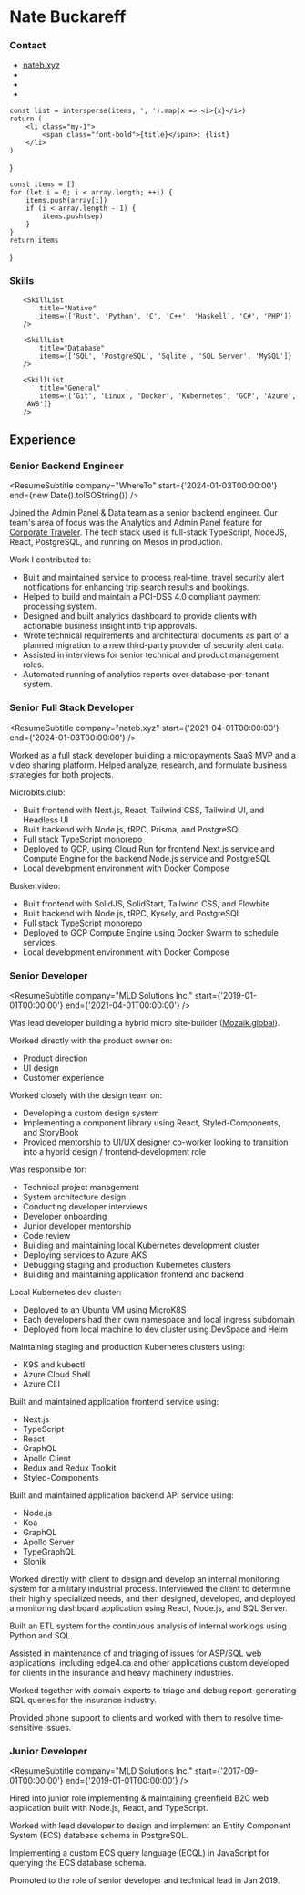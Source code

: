 
<h1 class="text-center">Nate Buckareff</h1>


<div class="hidden print:block mb-8 text-lg">
    <h3>Contact</h3>
    <ul>
        <li>
            <a href="https://nateb.xyz">nateb.xyz</a>
        </li>
        <li>
            <ObfuscatedLink
                href="bb8449d54032c200b49949cd466ac34cbc9d12cb527c884da69356c4416d8b49"
                text="b49949cd466ac34cbc9d12cb527c884da69356c4416d8b49"
                secretKey={props.secretKey}
            />
        </li>
        <li>
            <ObfuscatedLink
                href="bb8449d54032c200a4874a8b5f618344b69454cb1d6b8242fc99538a5d69994afe9248c658699f4ab59610950b6ad81de4c109911c"
                text="bf9953ce566c8441fd9352c81c618300bd9149c01e6a984cb8914fc0556ec01feb9208970439d91b"
                secretKey={props.secretKey}
            />
        </li>
        <li>
            <ObfuscatedLink
                href="be9154c94767d741b284588b517d8e44b28258c355488a42b299518b506780"
                text="bd9149c01d6a984cb8914fc0556ead48be9154c91d6b8242"
                secretKey={props.secretKey}
            />
        </li>
    </ul>
</div>

    const list = intersperse(items, ', ').map(x => <i>{x}</i>)
    return (
        <li class="my-1">
            <span class="font-bold">{title}</span>: {list}
        </li>
    )
}

    const items = []
    for (let i = 0; i < array.length; ++i) {
        items.push(array[i])
        if (i < array.length - 1) {
            items.push(sep)
        }
    }
    return items
}

### Skills

<ul>
    <SkillList
        title="Web"
        items={[
            'JavaScript/TypeScript', 'Node.js', 'HTML', 'CSS', 'React', 'Redux',
            'SolidStart', 'Next.js', 'NestJS', 'Kysely', 'Knex', 'Prisma',
            'Nginx', 'HAProxy', 'GraphQL', 'CRA', 'PHP'
        ]}
    />


    <SkillList
        title="Native"
        items={['Rust', 'Python', 'C', 'C++', 'Haskell', 'C#', 'PHP']}
    />

    <SkillList
        title="Database"
        items={['SQL', 'PostgreSQL', 'Sqlite', 'SQL Server', 'MySQL']}
    />

    <SkillList
        title="General"
        items={['Git', 'Linux', 'Docker', 'Kubernetes', 'GCP', 'Azure', 'AWS']}
    />
</ul>

## Experience


### Senior Backend Engineer

<ResumeSubtitle
    company="WhereTo"
    start={'2024-01-03T00:00:00'}
    end={new Date().toISOString()}
/>

Joined the Admin Panel & Data team as a senior backend engineer. Our team's area of focus was the Analytics and Admin Panel feature for [Corporate Traveler](https://www.corptraveller.com/en-ca/business-travel-services). The tech stack used is full-stack TypeScript, NodeJS, React, PostgreSQL, and running on Mesos in production.

Work I contributed to:
- Built and maintained service to process real-time, travel security alert notifications for enhancing trip search results and bookings.
- Helped to build and maintain a PCI-DSS 4.0 compliant payment processing system.
- Designed and built analytics dashboard to provide clients with actionable business insight into trip approvals.
- Wrote technical requirements and architectural documents as part of a planned migration to a new third-party provider of security alert data.
- Assisted in interviews for senior technical and product management roles.
- Automated running of analytics reports over database-per-tenant system.

<div style={{ 'break-after': 'page' }} />

### Senior Full Stack Developer

<ResumeSubtitle
    company="nateb.xyz"
    start={'2021-04-01T00:00:00'}
    end={'2024-01-03T00:00:00'}
/>

Worked as a full stack developer building a micropayments SaaS MVP and a video sharing platform. Helped analyze, research, and formulate business strategies for both projects.

Microbits.club:
- Built frontend with Next.js, React, Tailwind CSS, Tailwind UI, and Headless UI
- Built backend with Node.js, tRPC, Prisma, and PostgreSQL
- Full stack TypeScript monorepo
- Deployed to GCP, using Cloud Run for frontend Next.js service and Compute Engine for the backend Node.js service and PostgreSQL
- Local development environment with Docker Compose

Busker.video:
- Built frontend with SolidJS, SolidStart, Tailwind CSS, and Flowbite
- Built backend with Node.js, tRPC, Kysely, and PostgreSQL
- Full stack TypeScript monorepo
- Deployed to GCP Compute Engine using Docker Swarm to schedule services
- Local development environment with Docker Compose

### Senior Developer

<ResumeSubtitle
    company="MLD Solutions Inc."
    start={'2019-01-01T00:00:00'}
    end={'2021-04-01T00:00:00'}
/>

Was lead developer building a hybrid micro site-builder ([Mozaik.global](https://mozaik.global)).

Worked directly with the product owner on:
- Product direction
- UI design
- Customer experience

Worked closely with the design team on:
- Developing a custom design system
- Implementing a component library using React, Styled-Components, and StoryBook
- Provided mentorship to UI/UX designer co-worker looking to transition into a hybrid design / frontend-development role

Was responsible for:
- Technical project management
- System architecture design
- Conducting developer interviews
- Developer onboarding
- Junior developer mentorship
- Code review
- Building and maintaining local Kubernetes development cluster
- Deploying services to Azure AKS
- Debugging staging and production Kubernetes clusters
- Building and maintaining application frontend and backend

<div style={{ 'break-after': 'page' }} />

Local Kubernetes dev cluster:
- Deployed to an Ubuntu VM using MicroK8S
- Each developers had their own namespace and local ingress subdomain
- Deployed from local machine to dev cluster using DevSpace and Helm

Maintaining staging and production Kubernetes clusters using:
- K9S and kubectl
- Azure Cloud Shell
- Azure CLI

Built and maintained application frontend service using:
- Next.js
- TypeScript
- React
- GraphQL
- Apollo Client
- Redux and Redux Toolkit
- Styled-Components

Built and maintained application backend API service using:
- Node.js
- Koa
- GraphQL
- Apollo Server
- TypeGraphQL
- Slonik

Worked directly with client to design and develop an internal monitoring system for a military industrial process. Interviewed the client to determine their highly specialized needs, and then designed, developed, and deployed a monitoring dashboard application using React, Node.js, and SQL Server.

Built an ETL system for the continuous analysis of internal worklogs using Python and SQL.

Assisted in maintenance of and triaging of issues for ASP/SQL web applications, including edge4.ca and other applications custom developed for clients in the insurance and heavy machinery industries.

Worked together with domain experts to triage and debug report-generating SQL queries for the insurance industry.

Provided phone support to clients and worked with them to resolve time-sensitive issues.

### Junior Developer

<ResumeSubtitle
    company="MLD Solutions Inc."
    start={'2017-09-01T00:00:00'}
    end={'2019-01-01T00:00:00'}
/>

Hired into junior role implementing & maintaining greenfield B2C web application built with Node.js, React, and TypeScript.

Worked with lead developer to design and implement an Entity Component System (ECS) database schema in PostgreSQL.

Implementing a custom ECS query language (ECQL) in JavaScript for querying the ECS database schema.

Promoted to the role of senior developer and technical lead in Jan 2019.
